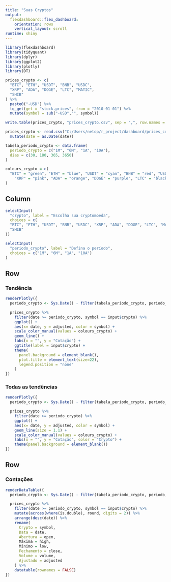 ```yaml
---
title: "Suas Cryptos"
output: 
  flexdashboard::flex_dashboard:
    orientation: rows
    vertical_layout: scroll
runtime: shiny
---
```


```r
library(flexdashboard)
library(tidyquant)
library(dplyr)
library(ggplot2)
library(plotly)
library(DT)

prices_crypto <- c(
  "BTC", "ETH", "USDT", "BNB", "USDC",
  "XRP", "ADA", "DOGE", "LTC", "MATIC",
  "SHIB"
) %>%
  paste0("-USD") %>%
  tq_get(get = "stock.prices", from = "2010-01-01") %>%
  mutate(symbol = sub("-USD","", symbol))

write.table(prices_crypto, "prices_crypto.csv", sep = ",", row.names = FALSE)

prices_crypto <- read.csv("C:/Users/netop/r_project/dashboard/prices_crypto.csv") %>%
  mutate(date = as.Date(date))

tabela_periodo_crypto <- data.frame(
  periodo_crypto = c("1M", "6M", "1A", "10A"),
  dias = c(30, 180, 365, 3650)
)

colours_crypto = c(
  "BTC" = "green", "ETH" = "blue", "USDT" = "cyan", "BNB" = "red", "USDC" = "grey",
    "XRP" = "pink", "ADA" = "orange", "DOGE" = "purple", "LTC" = "black", "MATIC" = "brown", "SHIB" = "yellow"
)
```

Column {.sidebar}
-----------------------------------------------------------------------

```r
selectInput(
  "crypto", label = "Escolha sua cryptomoeda",
  choices = c(
  "BTC", "ETH", "USDT", "BNB", "USDC", "XRP", "ADA", "DOGE", "LTC", "MATIC",
  "SHIB"
))

selectInput(
  "periodo_crypto", label = "Defina o período",
  choices = c("1M", "6M", "1A", "10A")
)
```

Row {data-width=500}
-----------------------------------------------------------------------

### Tendência

```r
renderPlotly({
  periodo_crypto <- Sys.Date() - filter(tabela_periodo_crypto, periodo_crypto == input$periodo_crypto)$dias

  prices_crypto %>%
    filter(date >= periodo_crypto, symbol == input$crypto) %>%
    ggplot() +
    aes(x= date, y = adjusted, color = symbol) +
    scale_color_manual(values = colours_crypto) +
    geom_line() +
    labs(x = "", y = "Cotação") +
    ggtitle(label = input$crypto) +
    theme(
      panel.background = element_blank(),
      plot.title = element_text(size=22),
      legend.position = "none"
    )
})
```

### Todas as tendências

```r
renderPlotly({
  periodo_crypto <- Sys.Date() - filter(tabela_periodo_crypto, periodo_crypto == input$periodo_crypto)$dias

  prices_crypto %>%
    filter(date >= periodo_crypto) %>%
    ggplot() +
    aes(x= date, y = adjusted, color = symbol) +
    geom_line(size = 1.1) +
    scale_color_manual(values = colours_crypto) +
    labs(x = "", y = "Cotação", color = "Crypto") +
    theme(panel.background = element_blank())
})
```
Row {data-width=500}
-----------------------------------------------------------------------
### Contações
```r
renderDataTable({
  periodo_crypto <- Sys.Date() - filter(tabela_periodo_crypto, periodo_crypto == input$periodo_crypto)$dias

  prices_crypto %>%
    filter(date >= periodo_crypto, symbol == input$crypto) %>%
    mutate(across(where(is.double), round, digits = 2)) %>%
    arrange(desc(date)) %>%
    rename(
      Crypto = symbol,
      Data = date,
      Abertura = open,
      Máxima = high,
      Mínimo = low,
      Fechamento = close,
      Volume = volume,
      Ajustado = adjusted
    ) %>%
    datatable(rownames = FALSE)
})
```
